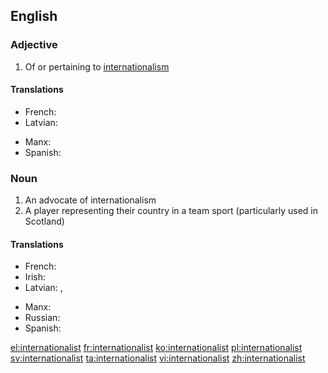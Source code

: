 ==English==

===Adjective===
{{en-adj}}

# Of or pertaining to [[internationalism]]

====Translations====
{{trans-top|about internationalism}}
* French: {{t+|fr|internationaliste}}
* Latvian: {{t|lv|internacionālistisks}}
{{trans-mid}}
* Manx: {{t|gv|eddyr-ashoonagh}}
* Spanish: {{t|es|internacionalista}}
{{trans-bottom}}

===Noun===
{{en-noun}}

# An advocate of internationalism
# A player representing their country in a team sport (particularly used in Scotland)

====Translations====
{{trans-top|advocate of internationalism}}
* French: {{t+|fr|internationaliste}}
* Irish: {{t|ga|idirnáisiúnaí|m}}
* Latvian: {{t|lv|internacionālists|m}}, {{t|lv|internacionāliste|f}}
{{trans-mid}}
* Manx: {{t|gv|eddyr-ashoonagheyr|m}}
* Russian: {{t+|ru|интернационали́ст|m}}
* Spanish: {{t|es|internacionalista|m|f}}
{{trans-bottom}}

[[el:internationalist]]
[[fr:internationalist]]
[[ko:internationalist]]
[[pl:internationalist]]
[[sv:internationalist]]
[[ta:internationalist]]
[[vi:internationalist]]
[[zh:internationalist]]